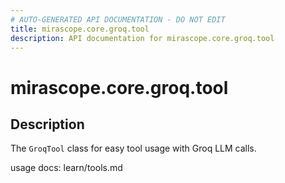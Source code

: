 ```yaml
---
# AUTO-GENERATED API DOCUMENTATION - DO NOT EDIT
title: mirascope.core.groq.tool
description: API documentation for mirascope.core.groq.tool
---
```


# mirascope.core.groq.tool

<ApiType type="Module" />

## Description

The `GroqTool` class for easy tool usage with Groq LLM calls.

usage docs: learn/tools.md


